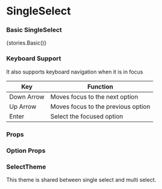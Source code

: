 
<Meta title="Core" component={SingleSelect} />

# SingleSelect

### Basic SingleSelect

<Preview withToolbar>
    <Story name="SingleSelect">{stories.Basic()}</Story>
</Preview>

### Keyboard Support

It also supports keyboard navigation when it is in focus

| Key        | Function                           |
| ---------- | ---------------------------------- |
| Down Arrow | Moves focus to the next option     |
| Up Arrow   | Moves focus to the previous option |
| Enter      | Select the focused option          |

### Props

<Props of={SingleSelect} />

### Option Props

<Props of={stories.OptionProps} />

### SelectTheme

This theme is shared between single select and multi select.

<Props of={stories.ThemeInterface} />
